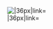 [[File:Night Torpedo Bomber Icon Custom.png|{{{caption|Night Bomber}}}|36px|link={{{link|List_of_Torpedo_Bombers_by_stats}}}]]